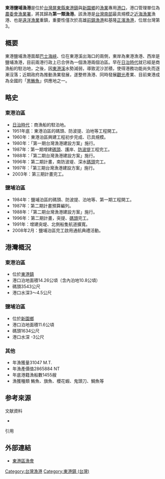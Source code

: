 {{Refimprove|time=2021-08-09T06:03:40+00:00}}
{{Infobox port
| name = 東港鹽埔漁港
| image =File:東港鹽埔漁港-東港泊區.jpg
| imagesize =300px
| caption = 東港鹽埔漁港內的東港泊區
| country = {{ROC-TW}}
| location = [[屏東縣|屏東縣]][[東港鎮_(臺灣)|東港鎮]]、[[新園鄉_(臺灣)|新園鄉]]
| coordinates = {{coord|22|28|27|N|120|26|17|E|display=title,inline}}
| opened = 1959年
| operated = [[行政院農業委員會漁業署|行政院農業委員會漁業署]]
| owner = {{ROC-TW}}
| type = 第一類漁港
| sizewater = 47.36公頃
| sizeland = 34.84公頃
| size = 82.2公頃
| berths =
| wharfs =
| piers =
| employees =
| leadershiptitle =
| leader =
| blankdetailstitle1 =
| blankdetails1 =
| blankdetailstitle2 =
| blankdetails2 =
| blankdetailstitle3 =
| blankdetails3 =
| arrivals =
| cargotonnage =
| containervolume =
| cargovalue =
| passengertraffic =
| revenue =
| profit =
| blankstatstitle1 =
| blankstats1 =
| blankstatstitle2 =
| blankstats2 =
| blankstatstitle3 =
| blankstats3 =
| website = [http://www.naffic.org.tw/WebPad/WebPad.aspx?EpfJdId9UuApkT3aMDrh%2fsGrClBJ7fjGM5jd2DclC18%3d 東港鹽埔漁港]
}}
'''東港鹽埔漁港'''是位於[[台灣|台灣]][[屏東縣|屏東縣]][[東港鎮_(臺灣)|東港鎮]]與[[新園鄉_(臺灣)|新園鄉]]的[[漁業|漁業]]專用[[港口|港口]]，港口管理單位為[[農委會|農委會]][[漁業署|漁業署]]，將其歸為'''第一類漁港'''。該漁港是[[台灣南部|台灣南部]]最具規模之[[近海漁業|近海漁業]]漁港、也是[[遠洋漁業|遠洋漁業]]重鎮，重要性僅次於高雄[[前鎮漁港|前鎮漁港]]和基隆[[正濱漁港|正濱漁港]]，位居台灣第3。

== 概要 ==
東港鹽埔漁港面鄰[[巴士海峽|巴士海峽]]、位在東港溪出海口的兩側，東岸為東港漁港、西岸是鹽埔漁港，目前兩港行政上已合併為一個漁港兩個泊區。早在[[台灣日治時期|日治時代]]就已經是商漁船的駐泊地，之後，因[[東港溪|東港溪]]水勢減弱，導致泥沙淤積，使得港務功能尚失而逐漸沒落；近期政府為推動漁業發展，遂整修漁港、同時發展[[觀光|觀光]]產業、目前東港成為全國的「[[黑鮪魚|黑鮪魚]]」供應地之一。

== 略史 ==
=== 東港泊區 ===
* [[台灣日治時期|日治時代]]：商漁船的駐泊地。
* 1951年底：東港泊區的碼頭、防波提、泊地等工程開工。
* 1960年：東港泊區興建工程初步完成、已具規模。
* 1980年：「第一期台灣漁港建設方案」施行。
* 1987年：第一期增建[[碼頭|碼頭]]、護岸、[[防波提|防波提]]工程完工。
* 1988年：「第二期台灣漁港建設方案」施行。
* 1996年：第二期計畫，南防波堤、深水[[碼頭|碼頭]]完工。
* 1997年：「第三期台灣漁港建設方案」施行。
* 2003年：第三期計畫完工。

=== 鹽埔泊區 ===
* 1984年：鹽埔泊區的碼頭、防波提、泊地等、第一期工程開工。
* 1987年：第二期計畫預算編列。
* 1988年：「第二期台灣漁港建設方案」施行。
* 1996年：第二期計畫，突提、[[碼頭|碼頭]]完工。
* 1991年：增建突堤、北側船隻航道擴寬。
* 2008年2月：鹽埔泊區完工啟用通航典禮活動。

== 港灣概況 ==

=== 東港泊區 ===
*位於[[東港鎮_(臺灣)|東港鎮]]
*港口泊地面積14.26公頃（含內泊地10.8公頃）
*碼頭3543公尺
*港口水深3～4.5公尺

=== 鹽埔泊區 ===
*位於[[新園鄉_(臺灣)|新園鄉]]
*港口泊地面積11.6公頃
*碼頭1634公尺
*港口水深 -3公尺

=== 其他===
*年漁獲量31047 M.T.
*年漁產價值2865884 NT
*年底港籍漁船數1455艘
*漁獲種類 鮪魚、旗魚、櫻花蝦、鬼頭刀、鯛魚等

== 参考來源 ==
{{Wikisourceshas|漁港法}}
;文献資料
*{{clref|李嘉亮|2005|ref= {{cite isbn|9867415825|ref=harv|noedit}}}}
;引用
{{reflist|1}}

==外部連結==
*[https://web.archive.org/web/20130219030114/http://www.tkfisher.org.tw/ 東港區漁會]

{{台灣漁港}}

[[Category:台灣漁港|Category:台灣漁港]]
[[Category:東港鎮_(台灣)|Category:東港鎮 (台灣)]]